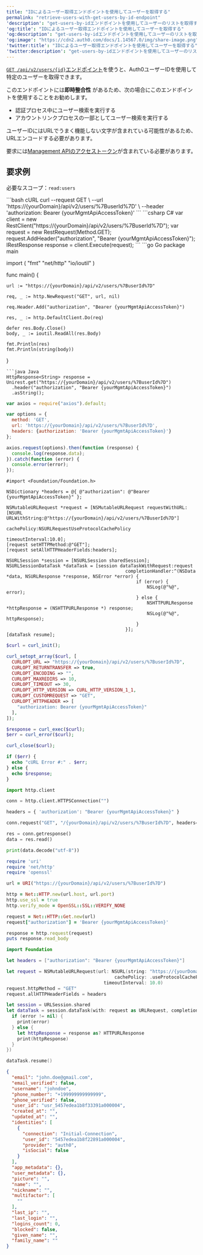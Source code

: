 ```yaml
---
title: "IDによるユーザー取得エンドポイントを使用してユーザーを取得する"
permalink: "retrieve-users-with-get-users-by-id-endpoint"
'description': "get-users-by-idエンドポイントを使用してユーザーのリストを取得する方法を説明します。"
'og:title': "IDによるユーザー取得エンドポイントを使用してユーザーを取得する"
'og:description': "get-users-by-idエンドポイントを使用してユーザーのリストを取得する方法を説明します。"
'og:image': "https://cdn2.auth0.com/docs/1.14567.0/img/share-image.png"
'twitter:title': "IDによるユーザー取得エンドポイントを使用してユーザーを取得する"
'twitter:description': "get-users-by-idエンドポイントを使用してユーザーのリストを取得する方法を説明します。"
---
```



[`GET /api/v2/users/{id}`エンドポイント](https://auth0.com/docs/api/management/v2#!/Users/get_users_by_id)を使うと、Auth0ユーザーIDを使用して特定のユーザーを取得できます。

このエンドポイントには**即時整合性** があるため、次の場合にこのエンドポイントを使用することをお勧めします。

* 認証プロセス中にユーザー検索を実行する
* アカウントリンクプロセスの一部としてユーザー検索を実行する

ユーザーIDにはURLでうまく機能しない文字が含まれている可能性があるため、URLエンコードする必要があります。

要求には[Management APIのアクセストークン](/docs/ja-jp/secure/tokens/access-tokens/management-api-access-tokens)が含まれている必要があります。

## 要求例

必要なスコープ：`read:users`

<AuthCodeGroup>
```bash cURL
curl --request GET \
  --url 'https://{yourDomain}/api/v2/users/%7BuserId%7D' \
  --header 'authorization: Bearer {yourMgmtApiAccessToken}'
```
```csharp C#
var client = new RestClient("https://{yourDomain}/api/v2/users/%7BuserId%7D");
var request = new RestRequest(Method.GET);
request.AddHeader("authorization", "Bearer {yourMgmtApiAccessToken}");
IRestResponse response = client.Execute(request);
```
```go Go
package main

import (
	"fmt"
	"net/http"
	"io/ioutil"
)

func main() {

	url := "https://{yourDomain}/api/v2/users/%7BuserId%7D"

	req, _ := http.NewRequest("GET", url, nil)

	req.Header.Add("authorization", "Bearer {yourMgmtApiAccessToken}")

	res, _ := http.DefaultClient.Do(req)

	defer res.Body.Close()
	body, _ := ioutil.ReadAll(res.Body)

	fmt.Println(res)
	fmt.Println(string(body))

}
```
```java Java
HttpResponse<String> response = Unirest.get("https://{yourDomain}/api/v2/users/%7BuserId%7D")
  .header("authorization", "Bearer {yourMgmtApiAccessToken}")
  .asString();
```
```javascript Node.JS
var axios = require("axios").default;

var options = {
  method: 'GET',
  url: 'https://{yourDomain}/api/v2/users/%7BuserId%7D',
  headers: {authorization: 'Bearer {yourMgmtApiAccessToken}'}
};

axios.request(options).then(function (response) {
  console.log(response.data);
}).catch(function (error) {
  console.error(error);
});
```
```obj-c Obj-C
#import <Foundation/Foundation.h>

NSDictionary *headers = @{ @"authorization": @"Bearer {yourMgmtApiAccessToken}" };

NSMutableURLRequest *request = [NSMutableURLRequest requestWithURL:[NSURL URLWithString:@"https://{yourDomain}/api/v2/users/%7BuserId%7D"]
                                                       cachePolicy:NSURLRequestUseProtocolCachePolicy
                                                   timeoutInterval:10.0];
[request setHTTPMethod:@"GET"];
[request setAllHTTPHeaderFields:headers];

NSURLSession *session = [NSURLSession sharedSession];
NSURLSessionDataTask *dataTask = [session dataTaskWithRequest:request
                                            completionHandler:^(NSData *data, NSURLResponse *response, NSError *error) {
                                                if (error) {
                                                    NSLog(@"%@", error);
                                                } else {
                                                    NSHTTPURLResponse *httpResponse = (NSHTTPURLResponse *) response;
                                                    NSLog(@"%@", httpResponse);
                                                }
                                            }];
[dataTask resume];
```
```php PHP
$curl = curl_init();

curl_setopt_array($curl, [
  CURLOPT_URL => "https://{yourDomain}/api/v2/users/%7BuserId%7D",
  CURLOPT_RETURNTRANSFER => true,
  CURLOPT_ENCODING => "",
  CURLOPT_MAXREDIRS => 10,
  CURLOPT_TIMEOUT => 30,
  CURLOPT_HTTP_VERSION => CURL_HTTP_VERSION_1_1,
  CURLOPT_CUSTOMREQUEST => "GET",
  CURLOPT_HTTPHEADER => [
    "authorization: Bearer {yourMgmtApiAccessToken}"
  ],
]);

$response = curl_exec($curl);
$err = curl_error($curl);

curl_close($curl);

if ($err) {
  echo "cURL Error #:" . $err;
} else {
  echo $response;
}
```
```python Python
import http.client

conn = http.client.HTTPSConnection("")

headers = { 'authorization': "Bearer {yourMgmtApiAccessToken}" }

conn.request("GET", "/{yourDomain}/api/v2/users/%7BuserId%7D", headers=headers)

res = conn.getresponse()
data = res.read()

print(data.decode("utf-8"))
```
```ruby Ruby
require 'uri'
require 'net/http'
require 'openssl'

url = URI("https://{yourDomain}/api/v2/users/%7BuserId%7D")

http = Net::HTTP.new(url.host, url.port)
http.use_ssl = true
http.verify_mode = OpenSSL::SSL::VERIFY_NONE

request = Net::HTTP::Get.new(url)
request["authorization"] = 'Bearer {yourMgmtApiAccessToken}'

response = http.request(request)
puts response.read_body
```
```swift Swift
import Foundation

let headers = ["authorization": "Bearer {yourMgmtApiAccessToken}"]

let request = NSMutableURLRequest(url: NSURL(string: "https://{yourDomain}/api/v2/users/%7BuserId%7D")! as URL,
                                        cachePolicy: .useProtocolCachePolicy,
                                    timeoutInterval: 10.0)
request.httpMethod = "GET"
request.allHTTPHeaderFields = headers

let session = URLSession.shared
let dataTask = session.dataTask(with: request as URLRequest, completionHandler: { (data, response, error) -> Void in
  if (error != nil) {
    print(error)
  } else {
    let httpResponse = response as? HTTPURLResponse
    print(httpResponse)
  }
})

dataTask.resume()
```
</AuthCodeGroup>

```json lines
{
  "email": "john.doe@gmail.com",
  "email_verified": false,
  "username": "johndoe",
  "phone_number": "+199999999999999",
  "phone_verified": false,
  "user_id": "usr_5457edea1b8f33391a000004",
  "created_at": "",
  "updated_at": "",
  "identities": [
    {
      "connection": "Initial-Connection",
      "user_id": "5457edea1b8f22891a000004",
      "provider": "auth0",
      "isSocial": false
    }
  ],
  "app_metadata": {},
  "user_metadata": {},
  "picture": "",
  "name": "",
  "nickname": "",
  "multifactor": [
    ""
  ],
  "last_ip": "",
  "last_login": "",
  "logins_count": 0,
  "blocked": false,
  "given_name": "",
  "family_name": ""
}
```

